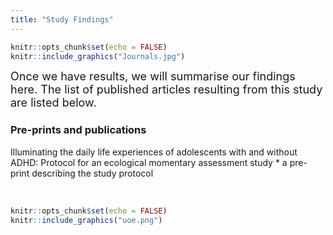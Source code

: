 ```yaml
---
title: "Study Findings"
---
```

```r
knitr::opts_chunk$set(echo = FALSE)
knitr::include_graphics("Journals.jpg")
``` 
<font size="4">Once we have results, we will summarise our findings here. The list of published articles resulting from this study are listed below.</font>

### Pre-prints and publications
Illuminating the daily life experiences of adolescents with and without ADHD: Protocol for an ecological momentary assessment study
* a pre-print describing the study protocol

&nbsp;<br>

```r
knitr::opts_chunk$set(echo = FALSE)
knitr::include_graphics("uoe.png")
``` 
